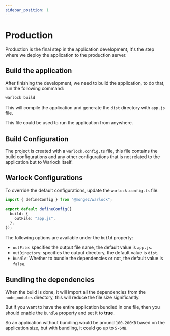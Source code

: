 ```yaml
---
sidebar_position: 1
---
```


# Production

Production is the final step in the application development, it's the step where we deploy the application to the production server.

## Build the application

After finishing the development, we need to build the application, to do that, run the following command:

```bash
warlock build
```

This will compile the application and generate the `dist` directory with `app.js` file.

This file could be used to run the application from anywhere.

## Build Configuration

The project is created with a `warlock.config.ts` file, this file contains the build configurations and any other configurations that is not related to the application but to Warlock itself.

## Warlock Configurations

To override the default configurations, update the `warlock.config.ts` file.

```ts title="warlock.config.ts"
import { defineConfig } from "@mongez/warlock";

export default defineConfig({
  build: {
    outFile: "app.js",
  },
});
```

The following options are available under the `build` property:

- `outFile`: specifies the output file name, the default value is `app.js`.
- `outDirectory`: specifies the output directory, the default value is `dist`.
- `bundle`: Whether to bundle the dependencies or not, the default value is `false`.

## Bundling the dependencies

When the build is done, it will import all the dependencies from the `node_modules` directory, this will reduce the file size significantly.

But if you want to have the entire application bundled in one file, then you should enable the `bundle` property and set it to **true**.

So an application without bundling would be around `100-200KB` based on the application size, but with bundling, it could go up to `5-6MB`.
